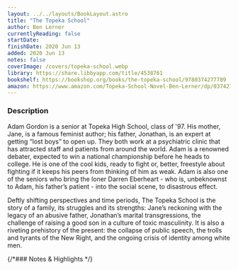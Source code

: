 ```yaml
---
layout: ../../layouts/BookLayout.astro
title: "The Topeka School"
author: Ben Lerner
currentlyReading: false
startDate: 
finishDate: 2020 Jun 13
added: 2020 Jun 13
notes: false
coverImage: /covers/topeka-school.webp
library: https://share.libbyapp.com/title/4538761
bookshelf: https://bookshop.org/books/the-topeka-school/9780374277789
amazon: https://www.amazon.com/Topeka-School-Novel-Ben-Lerner/dp/0374277788
---
```


<ReadingTime
  startDate  = {frontmatter.startDate}
  finishDate = {frontmatter.finishDate}
/>

### Description
Adam Gordon is a senior at Topeka High School, class of '97. His mother, Jane, is a famous feminist author; his father, Jonathan, is an expert at getting “lost boys” to open up. They both work at a psychiatric clinic that has attracted staff and patients from around the world. Adam is a renowned debater, expected to win a national championship before he heads to college. He is one of the cool kids, ready to fight or, better, freestyle about fighting if it keeps his peers from thinking of him as weak. Adam is also one of the seniors who bring the loner Darren Eberheart - who is, unbeknownst to Adam, his father’s patient - into the social scene, to disastrous effect.

Deftly shifting perspectives and time periods, The Topeka School is the story of a family, its struggles and its strengths: Jane’s reckoning with the legacy of an abusive father, Jonathan’s marital transgressions, the challenge of raising a good son in a culture of toxic masculinity. It is also a riveting prehistory of the present: the collapse of public speech, the trolls and tyrants of the New Right, and the ongoing crisis of identity among white men.

{/*### Notes & Highlights */}

<BuyBook
  library   = {frontmatter.library}
  bookshelf = {frontmatter.bookshelf}
  amazon    = {frontmatter.amazon}
/>
